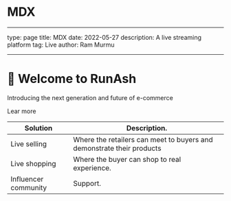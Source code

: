 
# MDX 

---
type: page
title: MDX
date: 2022-05-27
description: A live streaming platform
tag: Live
author: Ram Murmu

---

# 👏 Welcome to RunAsh

Introducing the next generation and future of e-commerce 

Lear more

| Solution | Description.                    |
|----------|---------------------------------|
| Live selling | Where the retailers can meet to buyers and demonstrate their products |
| Live shopping | Where the buyer can shop to real experience.                         |
| Influencer community | Support.                                                      |
